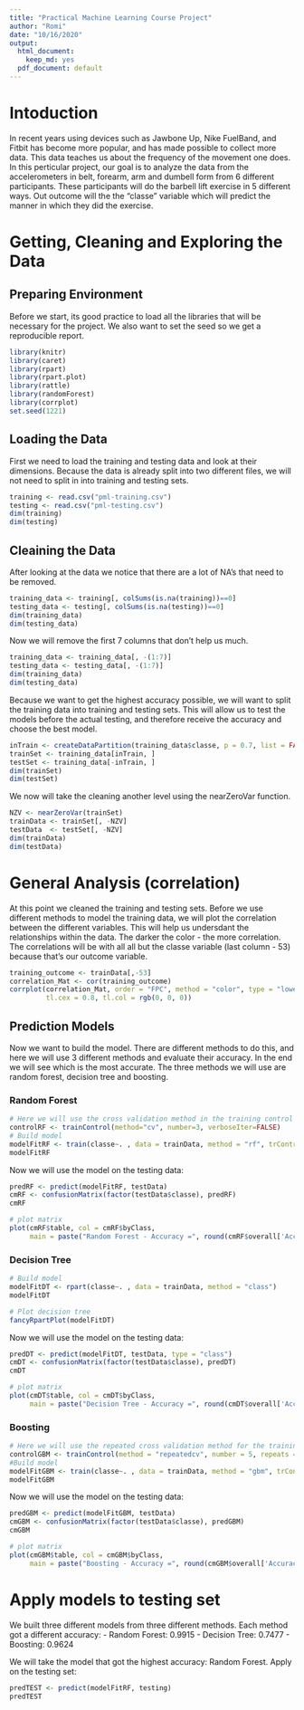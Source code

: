 ```yaml
---
title: "Practical Machine Learning Course Project"
author: "Romi"
date: "10/16/2020"
output:
  html_document: 
    keep_md: yes
  pdf_document: default
---
```


# Intoduction

In recent years using devices such as Jawbone Up, Nike FuelBand, and Fitbit has become more popular, and has made possible to collect more data. This data teaches us about the frequency of the movement one does. In this perticular project, our goal is to analyze the data from the accelerometers in belt, forearm, arm and dumbell form from 6 different participants. These participants will do the barbell lift exercise in 5 different ways. Out outcome will the the "classe" variable which will predict the manner in which they did the exercise. 

# Getting, Cleaning and Exploring the Data

## Preparing Environment 
Before we start, its good practice to load all the libraries that will be necessary for the project. 
We also want to set the seed so we get a reproducible report.
```r
library(knitr)
library(caret)
library(rpart)
library(rpart.plot)
library(rattle)
library(randomForest)
library(corrplot)
set.seed(1221)
```

## Loading the Data
First we need to load the training and testing data and look at their dimensions.
Because the data is already split into two different files, we will not need to split in into training and
testing sets.
```r
training <- read.csv("pml-training.csv")
testing <- read.csv("pml-testing.csv")
dim(training)
dim(testing)
```

## Cleaining the Data
After looking at the data we notice that there are a lot of NA's that need to be removed. 
```r
training_data <- training[, colSums(is.na(training))==0]
testing_data <- testing[, colSums(is.na(testing))==0]
dim(training_data)
dim(testing_data)
```

Now we will remove the first 7 columns that don't help us much.
```r
training_data <- training_data[, -(1:7)]
testing_data <- testing_data[, -(1:7)]
dim(training_data)
dim(testing_data)
```

Because we want to get the highest accuracy possible, we will want to split the training data into training and testing sets.
This will allow us to test the models before the actual testing, and therefore receive the accuracy and choose the best model.
```r
inTrain <- createDataPartition(training_data$classe, p = 0.7, list = FALSE)
trainSet <- training_data[inTrain, ]
testSet <- training_data[-inTrain, ]
dim(trainSet)
dim(testSet)
```

We now will take the cleaning another level using the nearZeroVar function.
```r
NZV <- nearZeroVar(trainSet)
trainData <- trainSet[, -NZV]
testData  <- testSet[, -NZV]
dim(trainData)
dim(testData)
```

# General Analysis (correlation)
At this point we cleaned the training and testing sets.
Before we use different methods to model the training data, we will plot the correlation between the different variables. This will help us undersdant the relationships within the data. The darker the color - the more correlation.
The correlations will be with all all but the classe variable (last column - 53) because that's our outcome variable.

```r
training_outcome <- trainData[,-53]
correlation_Mat <- cor(training_outcome)
corrplot(correlation_Mat, order = "FPC", method = "color", type = "lower", 
         tl.cex = 0.8, tl.col = rgb(0, 0, 0))
```

## Prediction Models

Now we want to build the model. There are different methods to do this, and here we will use 3 different methods and evaluate their accuracy. In the end we will see which is the most accurate. The three methods we will use are random forest, decision tree and boosting. 

### Random Forest

```r
# Here we will use the cross validation method in the training control
controlRF <- trainControl(method="cv", number=3, verboseIter=FALSE)
# Build model
modelFitRF <- train(classe~. , data = trainData, method = "rf", trControl = controlRF)
modelFitRF
```

Now we will use the model on the testing data:

```r
predRF <- predict(modelFitRF, testData)
cmRF <- confusionMatrix(factor(testData$classe), predRF)
cmRF
```
```r
# plot matrix
plot(cmRF$table, col = cmRF$byClass, 
     main = paste("Random Forest - Accuracy =", round(cmRF$overall['Accuracy'], 4)))
```

### Decision Tree

```r
# Build model
modelFitDT <- rpart(classe~. , data = trainData, method = "class")
modelFitDT
```
```r
# Plot decision tree
fancyRpartPlot(modelFitDT)
```

Now we will use the model on the testing data:
```r
predDT <- predict(modelFitDT, testData, type = "class")
cmDT <- confusionMatrix(factor(testData$classe), predDT)
cmDT
```
```r
# plot matrix
plot(cmDT$table, col = cmDT$byClass, 
     main = paste("Decision Tree - Accuracy =", round(cmDT$overall['Accuracy'], 4)))
```

### Boosting

```r
# Here we will use the repeated cross validation method for the training control
controlGBM <- trainControl(method = "repeatedcv", number = 5, repeats = 1, verboseIter = FALSE)
#Build model
modelFitGBM <- train(classe~. , data = trainData, method = "gbm", trControl = controlGBM)
modelFitGBM
```

Now we will use the model on the testing data:
```r
predGBM <- predict(modelFitGBM, testData)
cmGBM <- confusionMatrix(factor(testData$classe), predGBM)
cmGBM
```
```r
# plot matrix
plot(cmGBM$table, col = cmGBM$byClass, 
     main = paste("Boosting - Accuracy =", round(cmGBM$overall['Accuracy'], 4)))
```
# Apply models to testing set

We built three different models from three different methods. 
Each method got a different accuracy:
 - Random Forest: 0.9915
 - Decision Tree: 0.7477
 - Boosting: 0.9624
 
We will take the model that got the highest accuracy: Random Forest.
Apply on the testing set:

```r
predTEST <- predict(modelFitRF, testing)
predTEST
```


